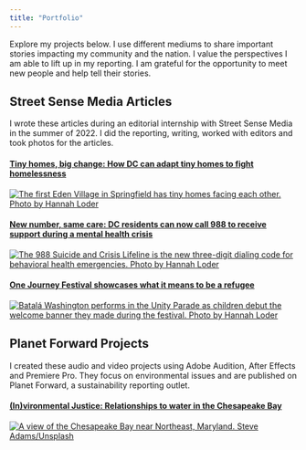 ```yaml
---
title: "Portfolio"
---
```


Explore my projects below. I use different mediums to share important stories impacting my community and the nation. I value the perspectives I am able to lift up in my reporting. I am grateful for the opportunity to meet new people and help tell their stories.

## Street Sense Media Articles

I wrote these articles during an editorial internship with Street Sense Media in the summer of 2022. I did the reporting, writing, worked with editors and took photos for the articles.

#### [Tiny homes, big change: How DC can adapt tiny homes to fight homelessness](https://www.streetsensemedia.org/article/tiny-homes-eden-village/#.ZCN9my-B2qD) 

[![The first Eden Village in Springfield has tiny homes facing each other. Photo by Hannah Loder](IMG_2768_edit.jpg){fig-alt="The tiny homes in Eden Village"}](https://www.streetsensemedia.org/article/tiny-homes-eden-village/#.ZCN9my-B2qD)

#### [New number, same care: DC residents can now call 988 to receive support during a mental health crisis](New%20number,%20same%20care:%20DC%20residents%20can%20now%20call%20988%20to%20receive%20support%20during%20a%20mental%20health%20crisis)

[![The 988 Suicide and Crisis Lifeline is the new three-digit dialing code for behavioral health emergencies. Photo by Hannah Loder](IMG_2742_edit.jpg){fig-alt="A phone dials 988"}](https://www.streetsensemedia.org/article/new-number-same-care-dc-residents-can-now-call-988-to-receive-support-during-a-mental-health-crisis/#.ZCN_mC-B2qB)

#### [One Journey Festival showcases what it means to be a refugee](One%20Journey%20Festival%20showcases%20what%20it%20means%20to%20be%20a%20refugee)

[![Batalá Washington performs in the Unity Parade as children debut the welcome banner they made during the festival. Photo by Hannah Loder](IMG_2355_edit.jpg){fig-alt="Drum corps performs at festival"}](https://www.streetsensemedia.org/article/one-journey-festival-showcases-what-it-means-to-be-a-refugee/#.ZCOAdS-B2qB)

## Planet Forward Projects

I created these audio and video projects using Adobe Audition, After Effects and Premiere Pro. They focus on environmental issues and are published on Planet Forward, a sustainability reporting outlet.

#### [(In)vironmental Justice: Relationships to water in the Chesapeake Bay](https://planetforward.org/story/invironmental-justice-chesapeake-bay/)

[![A view of the Chesapeake Bay near Northeast, Maryland. Steve Adams/Unsplash](https://planetforward.org/wp-content/uploads/2023/03/steve-adams-ckzTyM9SbMs-unsplash-scaled.jpg){fig-alt="Chesapeake Bay image"}](https://planetforward.org/story/invironmental-justice-chesapeake-bay/)
